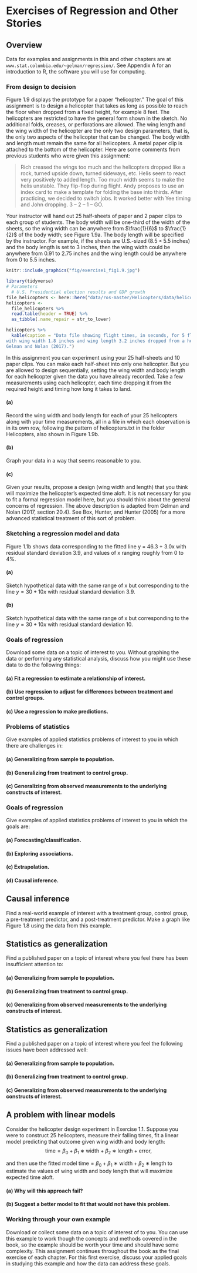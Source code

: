 # Exercises of Regression and Other Stories

## Overview

Data for examples and assignments in this and other chapters are at `www.stat.columbia.edu/~gelman/regression/`. See Appendix A for an introduction to R, the software you will use for computing.

### From design to decision

Figure 1.9 displays the prototype for a paper “helicopter.” The goal of this assignment is to design a helicopter that takes as long as possible to reach the floor when dropped from a fixed height, for example 8 feet. The helicopters are restricted to have the general form shown in the sketch. No additional folds, creases, or perforations are allowed. The wing length and the wing width of the helicopter are the only two design parameters, that is, the only two aspects of the helicopter that can be changed. The body width and length must remain the same for all helicopters. A metal paper clip is attached to the bottom of the helicopter. Here are some comments from previous students who were given this assignment:

> Rich creased the wings too much and the helicopters dropped like a rock, turned upside down, turned
sideways, etc.
Helis seem to react very positively to added length. Too much width seems to make the helis unstable.
They flip-flop during flight.
Andy proposes to use an index card to make a template for folding the base into thirds.
After practicing, we decided to switch jobs. It worked better with Yee timing and John dropping. 3 –
2 – 1 – GO.

Your instructor will hand out 25 half-sheets of paper and 2 paper clips to each group of students.
The body width will be one-third of the width of the sheets, so the wing width can be anywhere
from $\frac{1}{6}$ to $\frac{1}{2}$ of the body width; see Figure 1.9a. The body length will be specified by the instructor. For example, if the sheets are U.S.-sized ($8.5\times5.5$ inches) and the body length is set to  3 inches, then the wing width could be anywhere from 0.91 to 2.75 inches and the wing length could be anywhere  from 0 to 5.5 inches.

```r
knitr::include_graphics("fig/exercise1_fig1.9.jpg")
```

```r
library(tidyverse)
# Parameters
  # U.S. Presidential election results and GDP growth
file_helicopters <- here::here("data/ros-master/Helicopters/data/helicopters.txt")
helicopters <- 
  file_helicopters %>% 
  read.table(header = TRUE) %>% 
  as_tibble(.name_repair = str_to_lower)

helicopters %>% 
  kable(caption = "Data file showing flight times, in seconds, for 5 flights each of two identical helicopters
with wing width 1.8 inches and wing length 3.2 inches dropped from a height of approximately 8 feet. From
Gelman and Nolan (2017).")
```

In this assignment you can experiment using your 25 half-sheets and 10 paper clips. You can
make each half-sheet into only one helicopter. But you are allowed to design sequentially, setting
the wing width and body length for each helicopter given the data you have already recorded.
Take a few measurements using each helicopter, each time dropping it from the required height
and timing how long it takes to land.

#### (a)

Record the wing width and body length for each of your 25 helicopters along with your time measurements, all in a file in which each observation is in its own row, following the pattern of helicopters.txt in the folder Helicopters, also shown in Figure 1.9b.

#### (b)

Graph your data in a way that seems reasonable to you.

#### (c)

Given your results, propose a design (wing width and length) that you think will maximize the helicopter’s expected time aloft. It is not necessary for you to fit a formal regression model here, but you should think about the general concerns of regression. The above description is adapted from Gelman and Nolan (2017, section  20.4). See Box, Hunter, and Hunter (2005) for a more advanced statistical treatment of this sort of problem.

### Sketching a regression model and data

Figure 1.1b shows data corresponding to the fitted line y = 46.3 + 3.0x with residual standard deviation 3.9, and values of x ranging roughly from 0 to 4%.

#### (a)

Sketch hypothetical data with the same range of x but corresponding to the line $y = 30 + 10x$ with residual standard deviation 3.9.

#### (b)

Sketch hypothetical data with the same range of x but corresponding to the line $y = 30 + 10x$ with residual standard deviation 10.

### Goals of regression

Download some data on a topic of interest to you. Without graphing the data or performing any statistical analysis, discuss how you might use these data to do the following things:

#### (a) Fit a regression to estimate a relationship of interest.

#### (b) Use regression to adjust for differences between treatment and control groups.

#### (c) Use a regression to make predictions.

### Problems of statistics

Give examples of applied statistics problems of interest to you in which there are challenges in:

#### (a) Generalizing from sample to population.

#### (b) Generalizing from treatment to control group.

#### (c) Generalizing from observed measurements to the underlying constructs of interest.

### Goals of regression

Give examples of applied statistics problems of interest to you in which the goals are:

#### (a) Forecasting/classification.

#### (b) Exploring associations.

#### (c) Extrapolation.

#### (d) Causal inference.


## Causal inference

Find a real-world example of interest with a treatment group, control group, a pre-treatment predictor, and a post-treatment predictor. Make a graph like Figure 1.8 using the data from this example.

## Statistics as generalization

Find a published paper on a topic of interest where you feel there has been insufficient attention to:

#### (a) Generalizing from sample to population.

#### (b) Generalizing from treatment to control group.

#### (c) Generalizing from observed measurements to the underlying constructs of interest.

## Statistics as generalization

Find a published paper on a topic of interest where you feel the following issues have been addressed well:

#### (a) Generalizing from sample to population.
#### (b) Generalizing from treatment to control group.
#### (c) Generalizing from observed measurements to the underlying constructs of interest.

## A problem with linear models

Consider the helicopter design experiment in Exercise 1.1. Suppose you were to construct 25 helicopters, measure their falling times, fit a linear model predicting that outcome given wing width and body length:
$$
\text{time} = \beta_0 + \beta_1 ∗ \text{width} + \beta_2 ∗ \text{length}+ \text{error},
$$

\noindent and then use the fitted model $\text{time} = \beta_0 + \beta_1 ∗ \text{width} + \beta_2 ∗ \text{length}$ to estimate the values of wing width and body length that will maximize expected time aloft.

#### (a) Why will this approach fail?

#### (b) Suggest a better model to fit that would not have this problem.

### Working through your own example

Download or collect some data on a topic of interest of to you. You can use this example to work though the concepts and methods covered in the book, so the example should be worth your time and should have some complexity. This assignment continues throughout the book as the final exercise of each chapter. For this first exercise, discuss your applied goals in studying this example and how the data can address these goals.
